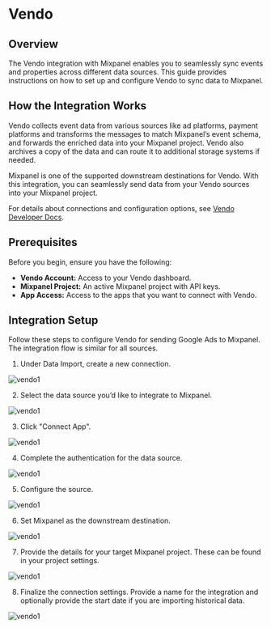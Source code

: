 # Vendo

## Overview

The Vendo integration with Mixpanel enables you to seamlessly sync events and properties across different data sources. This guide provides instructions on how to set up and configure Vendo to sync data to Mixpanel.

## How the Integration Works

Vendo collects event data from various sources like ad platforms, payment platforms and transforms the messages to match Mixpanel’s event schema, and forwards the enriched data into your Mixpanel project. Vendo also archives a copy of the data and can route it to additional storage systems if needed.

Mixpanel is one of the supported downstream destinations for Vendo. With this integration, you can seamlessly send data from your Vendo sources into your Mixpanel project.

For details about connections and configuration options, see [Vendo Developer Docs](https://docs.vendodata.com/en/).

## Prerequisites

Before you begin, ensure you have the following:
- **Vendo Account:** Access to your Vendo dashboard.
- **Mixpanel Project:** An active Mixpanel project with API keys.
- **App Access:** Access to the apps that you want to connect with Vendo.

## Integration Setup

Follow these steps to configure Vendo for sending Google Ads to Mixpanel. The integration flow is similar for all sources. 

1. Under Data Import, create a new connection.

![vendo1](/vendo1.png)

2. Select the data source you’d like to integrate to Mixpanel.

![vendo1](/vendo2.png)

3. Click "Connect App".

![vendo1](/vendo3.png)

4. Complete the authentication for the data source.

![vendo1](/vendo4.png)

5. Configure the source.

![vendo1](/vendo5.png)

6. Set Mixpanel as the downstream destination.

![vendo1](/vendo6.png)

7. Provide the details for your target Mixpanel project. These can be found in your project settings.

![vendo1](/vendo7.png)

8. Finalize the connection settings. Provide a name for the integration and optionally provide the start date if you are importing historical data.

![vendo1](/vendo8.png)

